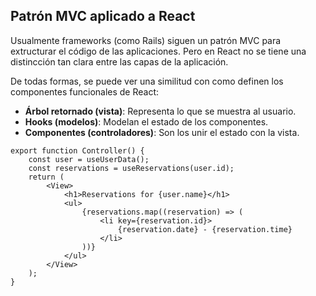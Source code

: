 ## Patrón MVC aplicado a React

Usualmente frameworks (como Rails) siguen un patrón MVC para extructurar
el código de las aplicaciones. Pero en React no se tiene una distincción
tan clara entre las capas de la aplicación.

De todas formas, se puede ver una similitud con como
definen los componentes funcionales de React:

- **Árbol retornado (vista)**: Representa lo que se muestra al usuario.
- **Hooks (modelos)**: Modelan el estado de los componentes.
- **Componentes (controladores)**: Son los unir el estado con la vista.

```tsx
export function Controller() {
	const user = useUserData();
	const reservations = useReservations(user.id);
	return (
		<View>
			<h1>Reservations for {user.name}</h1>
			<ul>
				{reservations.map((reservation) => (
					<li key={reservation.id}>
						{reservation.date} - {reservation.time}
					</li>
				))}
			</ul>
		</View>
	);
}
```
